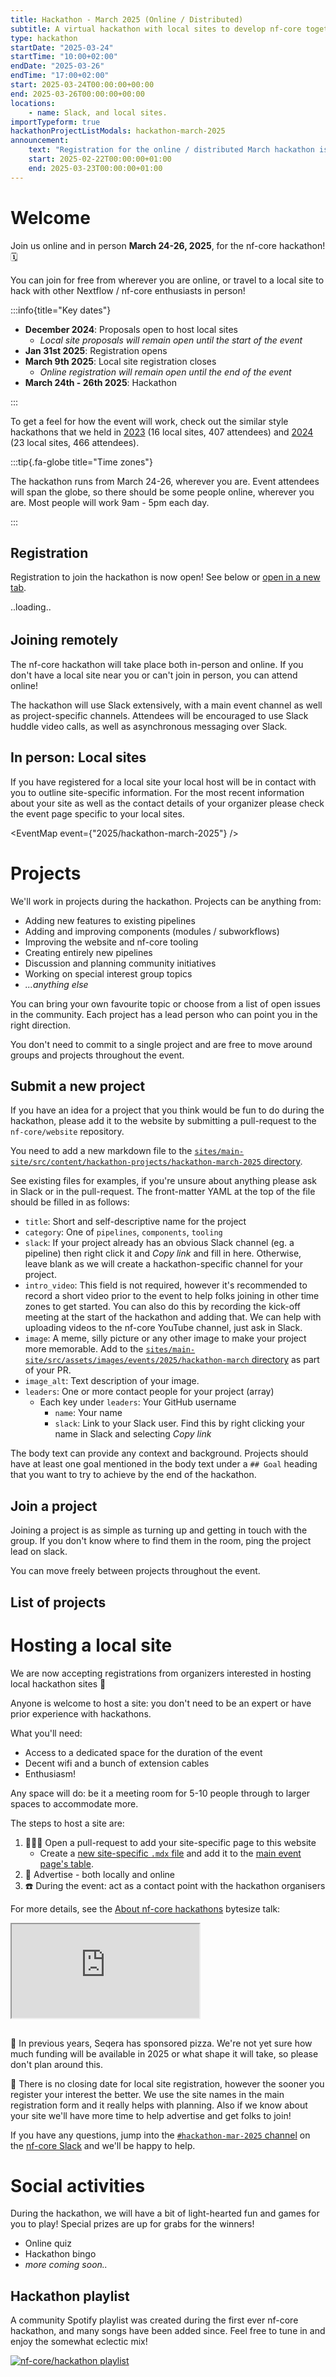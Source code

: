 ```yaml
---
title: Hackathon - March 2025 (Online / Distributed)
subtitle: A virtual hackathon with local sites to develop nf-core together
type: hackathon
startDate: "2025-03-24"
startTime: "10:00+02:00"
endDate: "2025-03-26"
endTime: "17:00+02:00"
start: 2025-03-24T00:00:00+00:00
end: 2025-03-26T00:00:00+00:00
locations:
    - name: Slack, and local sites.
importTypeform: true
hackathonProjectListModals: hackathon-march-2025
announcement:
    text: "Registration for the online / distributed March hackathon is now open!"
    start: 2025-02-22T00:00:00+01:00
    end: 2025-03-23T00:00:00+01:00
---
```



# Welcome

Join us online and in person **March 24-26, 2025**, for the nf-core hackathon! 🗓️

You can join for free from wherever you are online, or travel to a local site
to hack with other Nextflow / nf-core enthusiasts in person!

:::info{title="Key dates"}

-   **December 2024**: Proposals open to host local sites
    -   _Local site proposals will remain open until the start of the event_
-   **Jan 31st 2025**: Registration opens
-   **March 9th 2025**: Local site registration closes
    -   _Online registration will remain open until the end of the event_
-   **March 24th - 26th 2025**: Hackathon

:::

To get a feel for how the event will work, check out the similar style hackathons
that we held in [2023](/events/2023/hackathon-march-2023) (16 local sites, 407 attendees)
and [2024](/events/2024/hackathon-march-2024) (23 local sites, 466 attendees).

:::tip{.fa-globe title="Time zones"}

The hackathon runs from March 24-26, wherever you are.
Event attendees will span the globe, so there should be some people online, wherever you are.
Most people will work 9am - 5pm each day.

:::

## Registration

Registration to join the hackathon is now open!
See below or [open in a new tab](https://seqera.typeform.com/nfcoremarch2025).

<div data-tf-live="01JJVB8DRXB3JQCM32R2Q3WSD0" style="margin-bottom:2rem;">
    ..loading..
</div>

## Joining remotely

The nf-core hackathon will take place both in-person and online.
If you don't have a local site near you or can't join in person, you can attend online!

The hackathon will use Slack extensively, with a main event channel as well as project-specific channels.
Attendees will be encouraged to use Slack huddle video calls, as well as asynchronous messaging over Slack.

## In person: Local sites

If you have registered for a local site your local host will be in contact with you to outline site-specific information.
For the most recent information about your site as well as the contact details of your organizer please check the event page specific to your local sites.

<EventMap event={"2025/hackathon-march-2025"} />

<EventLocationsTable eventPath="2025/hackathon-march-2025" showCount={true} />

# Projects

We'll work in projects during the hackathon. Projects can be anything from:

-   Adding new features to existing pipelines
-   Adding and improving components (modules / subworkflows)
-   Improving the website and nf-core tooling
-   Creating entirely new pipelines
-   Discussion and planning community initiatives
-   Working on special interest group topics
-   _...anything else_

You can bring your own favourite topic or choose from a list of open issues in the community.
Each project has a lead person who can point you in the right direction.

You don't need to commit to a single project and are free to move around groups and projects throughout the event.

## Submit a new project

If you have an idea for a project that you think would be fun to do during the hackathon,
please add it to the website by submitting a pull-request to the `nf-core/website` repository.

You need to add a new markdown file to the
[`sites/main-site/src/content/hackathon-projects/hackathon-march-2025` directory](https://github.com/nf-core/website/tree/main/sites/main-site/src/content/hackathon-projects/hackathon-march-2025).

See existing files for examples, if you're unsure about anything please ask in Slack or in the pull-request.
The front-matter YAML at the top of the file should be filled in as follows:

-   `title`: Short and self-descriptive name for the project
-   `category`: One of `pipelines`, `components`, `tooling`
-   `slack`: If your project already has an obvious Slack channel (eg. a pipeline) then right click
    it and _Copy link_ and fill in here. Otherwise, leave blank as we will create a hackathon-specific
    channel for your project.
-   `intro_video`: This field is not required, however it's recommended to record a short video prior to the event
    to help folks joining in other time zones to get started.
    You can also do this by recording the kick-off meeting at the start of the hackathon and adding that.
    We can help with uploading videos to the nf-core YouTube channel, just ask in Slack.
-   `image`: A meme, silly picture or any other image to make your project more memorable.
    Add to the [`sites/main-site/src/assets/images/events/2025/hackathon-march` directory](https://github.com/nf-core/website/tree/main/sites/main-site/src/assets/images/events/2025/hackathon-march)
    as part of your PR.
-   `image_alt`: Text description of your image.
-   `leaders`: One or more contact people for your project (array)
    -   Each key under `leaders`: Your GitHub username
        -   `name`: Your name
        -   `slack`: Link to your Slack user. Find this by right clicking your name in Slack and selecting _Copy link_

The body text can provide any context and background.
Projects should have at least one goal mentioned in the body text under a `## Goal` heading that you want to
try to achieve by the end of the hackathon.

## Join a project

Joining a project is as simple as turning up and getting in touch with the group.
If you don't know where to find them in the room, ping the project lead on slack.

You can move freely between projects throughout the event.

## List of projects

<HackathonModalProjectList eventPath="hackathon-march-2025" />

# Hosting a local site

We are now accepting registrations from organizers interested in hosting local hackathon sites :tada:

Anyone is welcome to host a site: you don't need to be an expert or have prior experience with hackathons.

What you'll need:

-   Access to a dedicated space for the duration of the event
-   Decent wifi and a bunch of extension cables
-   Enthusiasm!

Any space will do: be it a meeting room for 5-10 people through to larger spaces to accommodate more.

The steps to host a site are:

1. 👩🏻‍💻 Open a pull-request to add your site-specific page to this website
    - Create a [new site-specific `.mdx` file](https://github.com/nf-core/website/tree/main/sites/main-site/src/content/events/2025/hackathon-march-2025)
      and add it to the [main event page's table](https://github.com/nf-core/website/blob/99a45bbabbc407d60d41acbcd2c93bba69d72341/sites/main-site/src/content/events/2025/hackathon-march-2025/index.mdx?plain=1#L105-L128).
2. 📢 Advertise - both locally and online
3. ☎️ During the event: act as a contact point with the hackathon organisers

For more details, see the [About nf-core hackathons](https://youtu.be/nmp0pXL7GqQ?si=QShy0tqljhgap3lV&t=220)
bytesize talk:

<div style="max-width: 560px; margin: 0 auto 30px;">
    <div class="ratio ratio-16x9">
        <iframe
            src="https://www.youtube.com/embed/nmp0pXL7GqQ?start=220"
            title="YouTube video player"
            allow="accelerometer; autoplay; clipboard-write; encrypted-media; gyroscope; picture-in-picture; web-share"
            allowfullscreen
        ></iframe>
    </div>
</div>

:pizza: In previous years, Seqera has sponsored pizza.
We're not yet sure how much funding will be available in 2025 or what shape it will take,
so please don't plan around this.

:calendar: There is no closing date for local site registration, however the sooner you register your interest the better.
We use the site names in the main registration form and it really helps with planning.
Also if we know about your site we'll have more time to help advertise and get folks to join!

If you have any questions, jump into the [`#hackathon-mar-2025` channel](https://nfcore.slack.com/archives/C081XQ6T3M4)
on the [nf-core Slack](https://nf-co.re/join#slack) and we'll be happy to help.

# Social activities

During the hackathon, we will have a bit of light-hearted fun and games for you to play!
Special prizes are up for grabs for the winners!

-   Online quiz
-   Hackathon bingo
-   _more coming soon.._

## Hackathon playlist

A community Spotify playlist was created during the first ever nf-core hackathon, and many songs have been added since.
Feel free to tune in and enjoy the somewhat eclectic mix!

<a href="https://open.spotify.com/playlist/6LyhtB3bllSwNbK9iDNVgH">
    <picture>
        <source
            media="(prefers-color-scheme: dark)"
            srcset="https://raw.githubusercontent.com/nf-core/logos/master/nf-core-logos/nf-core-hackathon-playlist_dark.png"
        ></source>
        <img
            alt="nf-core/hackathon playlist"
            src="https://raw.githubusercontent.com/nf-core/logos/master/nf-core-logos/nf-core-hackathon-playlist_light.png"
        ></img>
    </picture>
</a>
